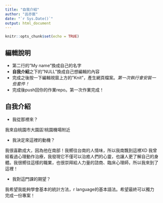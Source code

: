 ```yaml
---
title: "自我介紹"
author: "呂亦宸"
date: "`r Sys.Date()`"
output: html_document
---
```


```r
knitr::opts_chunk$set(echo = TRUE)
```

## 編輯說明

- 第二行的"My name"換成自己的名字
- **自我介紹**之下的"NULL"換成自己想編輯的內容
- 完成之後按一下編輯視窗上方的"Knit"，產生網頁檔案。*第一次執行會安裝一些套件！*
- 完成後push回你的作業repo。第一次作業完成！

## 自我介紹

- 我從那裡來？ 

我來自桃園市大園區!桃園機場附近

- 我決定來這裡的動機？

我很喜歡成大，因為他在南部！我嚮往台南的人情味，所以我南飄到這裡XD 我曾經看過心理動作治療，我發現它不僅可以治癒人們的心靈，也讓人更了解自己的身體。我很嚮往這樣的職業，也很崇拜給人力量的諮商、臨床心理師，所以我來到了這裡！

- 我對這門課的期望？

我希望我能夠學會基本的統計方法，r language的基本語法。希望最終可以獨力完成一份專案！
